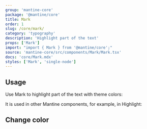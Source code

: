 ```yaml
---
group: 'mantine-core'
package: '@mantine/core'
title: Mark
order: 1
slug: /core/mark/
category: 'typography'
description: 'Highlight part of the text'
props: ['Mark']
import: "import { Mark } from '@mantine/core';"
source: 'mantine-core/src/components/Mark/Mark.tsx'
docs: 'core/Mark.mdx'
styles: ['Mark', 'single-node']
---
```



## Usage

Use Mark to highlight part of the text with <GatsbyLink to="/theming/extend-theme/#default-colors">theme colors</GatsbyLink>:

<Demo data={MarkDemos.usage} />

It is used in other Mantine components, for example, in <GatsbyLink to="/core/highlight/">Highlight</GatsbyLink>:

<Demo data={HighlightDemos.multiple} />

## Change color

<Demo data={MarkDemos.configurator} />
